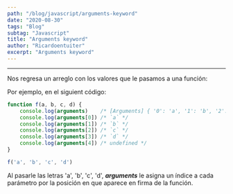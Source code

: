```yaml
---
path: "/blog/javascript/arguments-keyword"
date: "2020-08-30"
tags: "Blog"
subtag: "Javascript"
title: "Arguments keyword"
author: "Ricardoentuiter"
excerpt: "Arguments keyword"
---
```


---


Nos regresa un arreglo con los valores que le pasamos a una función:

Por ejemplo, en el siguient código:

```javascript
function f(a, b, c, d) {
    console.log(arguments)    /* [Arguments] { '0': 'a', '1': 'b', '2': 'c', '3': 'd' } */ 
    console.log(arguments[0]) /* `a` */ 
    console.log(arguments[1]) /* `b` */ 
    console.log(arguments[2]) /* `c` */ 
    console.log(arguments[3]) /* `d` */ 
    console.log(arguments[4]) /* undefined */ 
}

f('a', 'b', 'c', 'd')
```


Al pasarle las letras 'a', 'b', 'c', 'd', ***arguments*** le asigna un índice a cada parámetro por la posición en que aparece en firma de la función.